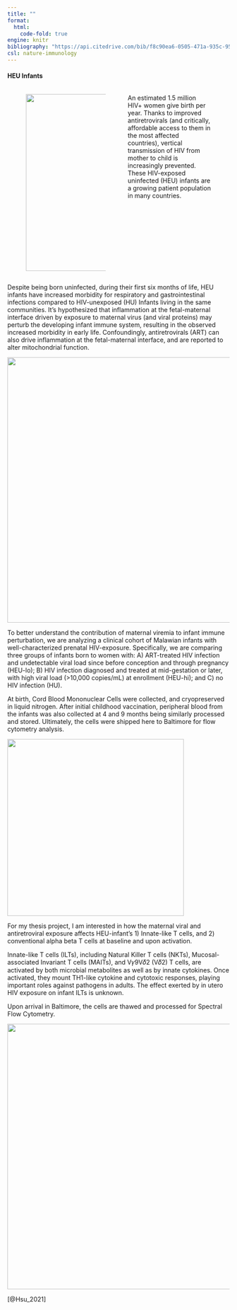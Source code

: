 ```yaml
---
title: ""
format: 
  html: 
    code-fold: true
engine: knitr
bibliography: "https://api.citedrive.com/bib/f8c90ea6-0505-471a-935c-9512294a7c1f/references.bib?x=eyJpZCI6ICJmOGM5MGVhNi0wNTA1LTQ3MWEtOTM1Yy05NTEyMjk0YTdjMWYiLCAidXNlciI6ICIzNDQ3IiwgInNpZ25hdHVyZSI6ICJmNTk3NDI4OGJkM2VlZjNkYmVmNzMyNThmMzUzZThkMjBlMzM4OWEyN2IyYmEwZGI1YzUwNTRjMzU1YTk5YWUyIn0=/bibliography.bib"
csl: nature-immunology
---
```


#### HEU Infants

::: columns
::: {.column width="5%"}
:::

::: {.column width="43%"}
![](images/HEUInfants.png){width="400"}
:::

::: {.column width="2%"}
:::

::: {.column width="45%"}
::: {style="float: left"}
An estimated 1.5 million HIV+ women give birth per year. Thanks to improved antiretrovirals (and critically, affordable access to them in the most affected countries), vertical transmission of HIV from mother to child is increasingly prevented. These HIV-exposed uninfected (HEU) infants are a growing patient population in many countries.
:::
:::

::: {.column width="5%"}
:::
:::

Despite being born uninfected, during their first six months of life, HEU infants have increased morbidity for respiratory and gastrointestinal infections compared to HIV-unexposed (HU) Infants living in the same communities. It's hypothesized that inflammation at the fetal-maternal interface driven by exposure to maternal virus (and viral proteins) may perturb the developing infant immune system, resulting in the observed increased morbidity in early life. Confoundingly, antiretrovirals (ART) can also drive inflammation at the fetal-maternal interface, and are reported to alter mitochondrial function.

![](images/MalawiHEUCohort.png){width="600"}

To better understand the contribution of maternal viremia to infant immune perturbation, we are analyzing a clinical cohort of Malawian infants with well-characterized prenatal HIV-exposure. Specifically, we are comparing three groups of infants born to women with: A) ART-treated HIV infection and undetectable viral load since before conception and through pregnancy (HEU-lo); B) HIV infection diagnosed and treated at mid-gestation or later, with high viral load (\>10,000 copies/mL) at enrollment (HEU-hi); and C) no HIV infection (HU).

At birth, Cord Blood Mononuclear Cells were collected, and cryopreserved in liquid nitrogen. After initial childhood vaccination, peripheral blood from the infants was also collected at 4 and 9 months being similarly processed and stored. Ultimately, the cells were shipped here to Baltimore for flow cytometry analysis.

![](images/Timeline.png){width="400"}

For my thesis project, I am interested in how the maternal viral and antiretroviral exposure affects HEU-infant's 1) Innate-like T cells, and 2) conventional alpha beta T cells at baseline and upon activation.

Innate-like T cells (ILTs), including Natural Killer T cells (NKTs), Mucosal-associated Invariant T cells (MAITs), and V𝛾9V𝛿2 (V𝛿2) T cells, are activated by both microbial metabolites as well as by innate cytokines. Once activated, they mount TH1-like cytokine and cytotoxic responses, playing important roles against pathogens in adults. The effect exerted by in utero HIV exposure on infant ILTs is unknown.

Upon arrival in Baltimore, the cells are thawed and processed for Spectral Flow Cytometry.

![](images/Processing.png){width="600"}

[@Hsu_2021]

::: {#refs}
:::
